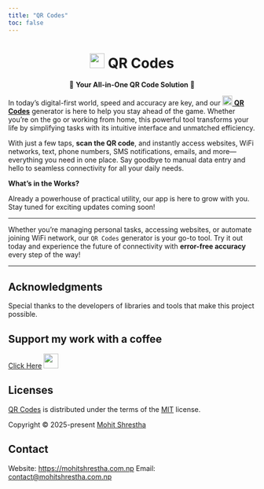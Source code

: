 ```yaml
---
title: "QR Codes"
toc: false
---
```


<h1 align="center"><img src="assets/media/qrcode-solid.svg" width="30" height="30"/> QR Codes </h1>
<p align="center">🌟 **Your All-in-One QR Code Solution** 🌟</p>

In today’s digital-first world, speed and accuracy are key, and our <a href="https://github.com/mohitshrestha/qrcodes" align="center"><img src="assets/media/qrcode-solid.svg" width="20" height="20"> **QR Codes**</a> generator is here to help you stay ahead of the game. Whether you're on the go or working from home, this powerful tool transforms your life by simplifying tasks with its intuitive interface and unmatched efficiency.

With just a few taps, **scan the QR code**, and instantly access websites, WiFi networks, text, phone numbers, SMS notifications, emails, and more—everything you need in one place. Say goodbye to manual data entry and hello to seamless connectivity for all your daily needs.

**What’s in the Works?**

Already a powerhouse of practical utility, our app is here to grow with you. Stay tuned for exciting updates coming soon!

---

Whether you're managing personal tasks, accessing websites, or automate joining WiFi network, our `QR Codes` generator
is your go-to tool. Try it out today and experience the future of connectivity with **error-free accuracy** every
step of the way!

---

## Acknowledgments

Special thanks to the developers of libraries and tools that make this project possible.

## Support my work with a coffee

[Click Here](https://ko-fi.com/mohitshrestha "https://ko-fi.com/mohitshrestha") [<img src="https://github.githubassets.com/images/modules/site/icons/funding_platforms/ko_fi.svg" width="30" height="30"/>](https://ko-fi.com/mohitshrestha "https://ko-fi.com/mohitshrestha")

## Licenses

[QR Codes](https://mohitshrestha.github.io/qrcodes/) is distributed under the terms of the [MIT](https://github.com/mohitshrestha/qrcodes/blob/main/LICENSE) license.

Copyright © 2025-present [Mohit Shrestha](https://mohitshrestha.com.np/) 

## Contact
Website: [https://mohitshrestha.com.np](https://mohitshrestha.com.np)
Email: <contact@mohitshrestha.com.np>
